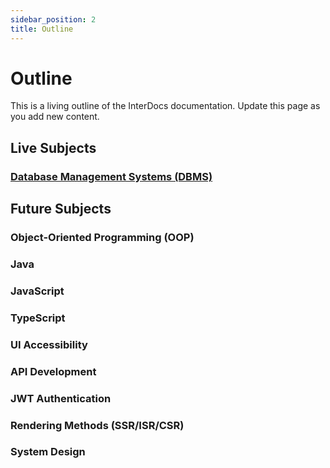 ```yaml
---
sidebar_position: 2
title: Outline
---
```


# Outline

This is a living outline of the InterDocs documentation. Update this page as you add new content.

## Live Subjects

### [Database Management Systems (DBMS)](/docs/dbms/outline)

## Future Subjects

### Object-Oriented Programming (OOP)

### Java

### JavaScript

### TypeScript

### UI Accessibility

### API Development

### JWT Authentication

### Rendering Methods (SSR/ISR/CSR)

### System Design
